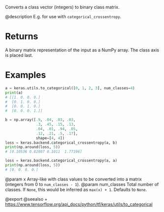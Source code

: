 Converts a class vector (integers) to binary class matrix.

@description
E.g. for use with `categorical_crossentropy`.

# Returns
A binary matrix representation of the input as a NumPy array. The class
axis is placed last.

# Examples
```python
a = keras.utils.to_categorical([0, 1, 2, 3], num_classes=4)
print(a)
# [[1. 0. 0. 0.]
#  [0. 1. 0. 0.]
#  [0. 0. 1. 0.]
#  [0. 0. 0. 1.]]
```

```python
b = np.array([.9, .04, .03, .03,
              .3, .45, .15, .13,
              .04, .01, .94, .05,
              .12, .21, .5, .17],
              shape=[4, 4])
loss = keras.backend.categorical_crossentropy(a, b)
print(np.around(loss, 5))
# [0.10536 0.82807 0.1011  1.77196]
```

```python
loss = keras.backend.categorical_crossentropy(a, a)
print(np.around(loss, 5))
# [0. 0. 0. 0.]
```

@param x Array-like with class values to be converted into a matrix
    (integers from 0 to `num_classes - 1`).
@param num_classes Total number of classes. If `None`, this would be inferred
    as `max(x) + 1`. Defaults to `None`.

@export
@seealso
+ <https://www.tensorflow.org/api_docs/python/tf/keras/utils/to_categorical>

